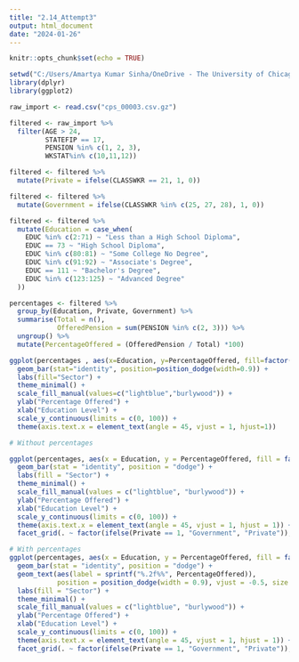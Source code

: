 ```yaml
---
title: "2.14_Attempt3"
output: html_document
date: "2024-01-26"
---
```


```r
knitr::opts_chunk$set(echo = TRUE)
```

```r
setwd("C:/Users/Amartya Kumar Sinha/OneDrive - The University of Chicago/Miscellaneous/Personal/AdvIllinois_Analysis/GraphsToReplicate/Graph2.14") 
library(dplyr)
library(ggplot2)
```


```r
raw_import <- read.csv("cps_00003.csv.gz")
```

```r
filtered <- raw_import %>%
  filter(AGE > 24,
         STATEFIP == 17,
         PENSION %in% c(1, 2, 3),
         WKSTAT%in% c(10,11,12))

```

```r
filtered <- filtered %>%
  mutate(Private = ifelse(CLASSWKR == 21, 1, 0))

filtered <- filtered %>%
  mutate(Government = ifelse(CLASSWKR %in% c(25, 27, 28), 1, 0))
```

```r
filtered <- filtered %>%
  mutate(Education = case_when(
    EDUC %in% c(2:71) ~ "Less than a High School Diploma",
    EDUC == 73 ~ "High School Diploma",
    EDUC %in% c(80:81) ~ "Some College No Degree",
    EDUC %in% c(91:92) ~ "Associate's Degree",
    EDUC == 111 ~ "Bachelor's Degree",
    EDUC %in% c(123:125) ~ "Advanced Degree"
  ))
```


```r
percentages <- filtered %>%
  group_by(Education, Private, Government) %>%
  summarise(Total = n(),
            OfferedPension = sum(PENSION %in% c(2, 3))) %>%
  ungroup() %>%
  mutate(PercentageOffered = (OfferedPension / Total) *100)

ggplot(percentages , aes(x=Education, y=PercentageOffered, fill=factor(ifelse(Private==1, "Private", "Government")))) +
  geom_bar(stat="identity", position=position_dodge(width=0.9)) +
  labs(fill="Sector") +
  theme_minimal() +
  scale_fill_manual(values=c("lightblue","burlywood")) +
  ylab("Percentage Offered") +
  xlab("Education Level") +
  scale_y_continuous(limits = c(0, 100)) +
  theme(axis.text.x = element_text(angle = 45, vjust = 1, hjust=1))
```
```r

# Without percentages

ggplot(percentages, aes(x = Education, y = PercentageOffered, fill = factor(ifelse(Private == 1, "Private", "Government")))) +
  geom_bar(stat = "identity", position = "dodge") +
  labs(fill = "Sector") +
  theme_minimal() +
  scale_fill_manual(values = c("lightblue", "burlywood")) +
  ylab("Percentage Offered") +
  xlab("Education Level") +
  scale_y_continuous(limits = c(0, 100)) +
  theme(axis.text.x = element_text(angle = 45, vjust = 1, hjust = 1)) +
  facet_grid(. ~ factor(ifelse(Private == 1, "Government", "Private")), scales = "free_x", space = "free_x")

```
```r
# With percentages
ggplot(percentages, aes(x = Education, y = PercentageOffered, fill = factor(ifelse(Private == 1, "Private", "Government")))) +
  geom_bar(stat = "identity", position = "dodge") +
  geom_text(aes(label = sprintf("%.2f%%", PercentageOffered)),
            position = position_dodge(width = 0.9), vjust = -0.5, size = 3) +
  labs(fill = "Sector") +
  theme_minimal() +
  scale_fill_manual(values = c("lightblue", "burlywood")) +
  ylab("Percentage Offered") +
  xlab("Education Level") +
  scale_y_continuous(limits = c(0, 100)) +
  theme(axis.text.x = element_text(angle = 45, vjust = 1, hjust = 1)) +
  facet_grid(. ~ factor(ifelse(Private == 1, "Government", "Private")), scales = "free_x", space = "free_x")

```
